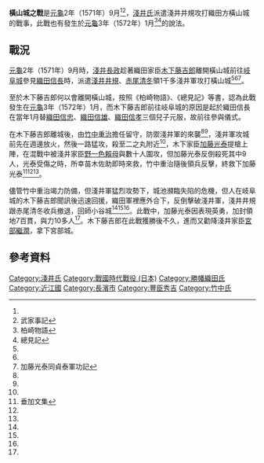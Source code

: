 {{Infobox Military Conflict
|conflict=橫山城之戰
|date=[[元龜|元龜]]2年（1571年）9月
|place= [[近江國|近江國]][[橫山城|橫山城]]
|result= 織田軍勝利，淺井軍敗退
|combatant1=[[File:Oda_emblem.svg|17px]][[織田氏|織田氏]]
|combatant2=[[淺井氏|淺井氏]]
|commander1=[[木下藤吉郎|木下藤吉郎]]、[[竹中重治|竹中重治]]
|commander2=[[淺井井規|淺井井規]]、[[赤尾清冬|赤尾清冬]]
|strength1=不明
|strength2=1千多人<ref name="#1">續本朝通鑑 二百二</ref>
|casualties1=不明
|casualties2=不明
}}
'''橫山城之戰'''是[[元龜|元龜]]2年（1571年）9月<ref name="#1"/><ref name="#2">武家事記</ref>，[[淺井氏|淺井氏]]派遣淺井井規攻打織田方橫山城的戰事，此戰也有發生於[[元龜|元龜]]3年（1572年）1月<ref>柏崎物語</ref><ref name="#3">總見記</ref>的說法。
==戰況==
[[元龜|元龜]]2年（1571年）9月時，[[淺井長政|淺井長政]]趁著織田家臣[[木下藤吉郎|木下藤吉郎]]離開橫山城前往[[岐阜城|岐阜城]]參見[[織田信長|織田信長]]時，派遣[[淺井井規|淺井井規]]、[[赤尾清冬|赤尾清冬]]領1千多淺井軍攻打橫山城<ref name="#1"/><ref name="#2"/><ref name="#4">加藤光泰同貞泰軍功記</ref>。

至於木下藤吉郎何以會離開橫山城，按照《柏崎物語》、《總見記》等書，認為此戰發生在[[元龜|元龜]]3年（1572年）1月，而木下藤吉郎前往岐阜城的原因是起於織田信長在當年1月替[[織田信忠|織田信忠]]、[[織田信雄|織田信雄]]、[[織田信孝|織田信孝]]三個兒子元服，故前往參與儀式。

在木下藤吉郎離城後，由[[竹中重治|竹中重治]]擔任留守，防禦淺井軍的來襲<ref name="#1"/><ref name="#2"/>，淺井軍攻城前先在週邊放火，然後一路猛攻，殺至二之丸附近<ref name="#3"/>，木下家臣[[加藤光泰|加藤光泰]]提槍上陣，在混戰中被淺井家臣[[野一色賴母|野一色賴母]]與數十人圍攻，但加藤光泰反倒殺死其中9人，光泰受傷之時，所幸苗木佐助即時來救，竹中重治隨後領兵反擊，終救下加藤光泰<ref name="#5">垂加文集</ref><ref name="#4"/><ref name="#1"/>。

儘管竹中重治竭力防備，但淺井軍猛烈攻勢下，城池瀕臨失陷的危機，但人在岐阜城的木下藤吉郎聞訊後迅速回援，織田軍裡應外合下，反倒擊破淺井軍，淺井井規跟赤尾清冬收兵撤退，回師小谷城<ref name="#1"/><ref name="#2"/><ref name="#3"/>。此戰中，加藤光泰因表現英勇，加封領地7百貫，與力10多人<ref name="#5"/>。木下藤吉郎在此戰獲勝後不久，進而又勸降淺井家臣[[宮部繼潤|宮部繼潤]]，拿下宮部城。

==參考資料==
{{reflist}}
[[Category:淺井氏|Category:淺井氏]]
[[Category:戰國時代戰役_(日本)|Category:戰國時代戰役 (日本)]]
[[Category:勝幡織田氏|Category:勝幡織田氏]]
[[Category:近江國|Category:近江國]]
[[Category:長濱市|Category:長濱市]]
[[Category:豐臣秀吉|Category:豐臣秀吉]]
[[Category:竹中氏|Category:竹中氏]]